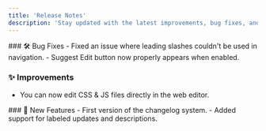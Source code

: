 ```yaml
---
title: 'Release Notes'
description: 'Stay updated with the latest improvements, bug fixes, and new features.'
---
```


<Update label="October 2024" description="v0.1.1 - Bug Fixes & Enhancements">
  ### 🛠 Bug Fixes
  - Fixed an issue where leading slashes couldn't be used in navigation.
  - Suggest Edit button now properly appears when enabled.

  ### ✨ Improvements
  - You can now edit CSS & JS files directly in the web editor.
</Update>

<Update label="July 2024" description="v0.1.0 - Initial Release">
  ### 🚀 New Features
  - First version of the changelog system.
  - Added support for labeled updates and descriptions.
</Update>
